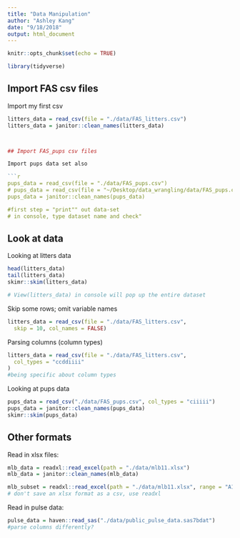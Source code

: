 ```yaml
---
title: "Data Manipulation"
author: "Ashley Kang"
date: "9/18/2018"
output: html_document
---
```


```r
knitr::opts_chunk$set(echo = TRUE)

library(tidyverse)
```

## Import FAS csv files

Import my first csv

```r
litters_data = read_csv(file = "./data/FAS_litters.csv")
litters_data = janitor::clean_names(litters_data)



## Import FAS_pups csv files

Import pups data set also

```r
pups_data = read_csv(file = "./data/FAS_pups.csv")
# pups_data = read_csv(file = "~/Desktop/data_wrangling/data/FAS_pups.csv")
pups_data = janitor::clean_names(pups_data)

#first step = "print"" out data-set 
# in console, type dataset name and check"
```

## Look at data

Looking at litters data

```r
head(litters_data)
tail(litters_data)
skimr::skim(litters_data)

# View(litters_data) in console will pop up the entire dataset
```

Skip some rows; omit variable names 

```r
litters_data = read_csv(file = "./data/FAS_litters.csv",
  skip = 10, col_names = FALSE)
```

Parsing columns (column types)

```r
litters_data = read_csv(file = "./data/FAS_litters.csv",
  col_types = "ccddiiii"
)
#being specific about column types
```

Looking at pups data

```r
pups_data = read_csv("./data/FAS_pups.csv", col_types = "ciiiii")
pups_data = janitor::clean_names(pups_data)
skimr::skim(pups_data)
```

## Other formats

Read in xlsx files: 
```r
mlb_data = readxl::read_excel(path = "./data/mlb11.xlsx")
mlb_data = janitor::clean_names(mlb_data)

mlb_subset = readxl::read_excel(path = "./data/mlb11.xlsx", range = "A1:E17")
# don't save an xlsx format as a csv, use readxl
```

Read in pulse data:

```r
pulse_data = haven::read_sas("./data/public_pulse_data.sas7bdat")
#parse columns differently?
```

